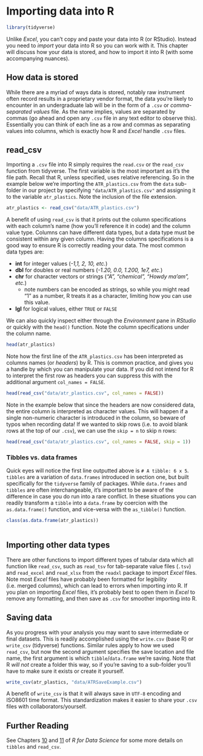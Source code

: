 # Importing data into R

```r
library(tidyverse)
```


Unlike *Excel*, you can't copy and paste your data into R (or RStudio). Instead you need to *import* your data into R so you can work with it. This chapter will discuss how your data is stored, and how to import it into R (with some accompanying nuances). 

## How data is stored

While there are a myriad of ways data is stored, notably raw instrument often record results in a proprietary vendor format, the data you're likely to encounter in an undergraduate lab will be in the form of a `.csv` or *comma-separated values* file. As the name implies, values are separated by commas (go ahead and open any `.csv` file in any text editor to observe this). Essentially you can think of each line as a row and commas as separating values into columns, which is exactly how R and *Excel* handle `.csv` files. 


## read_csv

Importing a `.csv` file into R simply requires the `read.csv` or the `read_csv` function from tidyverse. The first variable is the most important as it's the file path. Recall that R, unless specified, uses relative referencing. So in the example below we're importing the `ATR_plastics.csv` from the `data` sub-folder in our project by specifying `"data/ATR_plastics.csv"` and assigning it to the variable `atr_plastics`. Note the inclusion of the file extension.

```r

atr_plastics <- read_csv("data/ATR_plastics.csv")
```
A benefit of using `read_csv` is that it prints out the column specifications with each column's name (how you'll reference it in code) and the column value type. Columns can have different data types, but a data type must be consistent within any given column. Having the columns specifications is a good way to ensure R is correctly reading your data. The most common data types are:

  - **int** for integer values (*-1,1, 2, 10, etc.*)
  - **dbl** for doubles or real numbers (*-1.20, 0.0, 1.200, 1e7, etc.*)
  - **chr** for character vectors or strings (*"A", "chemical", "Howdy ma'am", etc.*)
    - note numbers can be encoded as strings, so while you might read "1" as a number, R treats it as a character, limiting how you can use this value.
  - **lgl** for logical values, either `TRUE` or `FALSE`

We can also quickly inspect either through the *Environment* pane in *RStudio* or quickly with the `head()` function. Note the column specifications under the column name.

```r
head(atr_plastics)
```

Note how the first line of the `ATR_plastics.csv` has been interpreted as columns names (or *headers*) by R. This is common practice, and gives you a handle by which you can manipulate your data. If you did not intend for R to interpret the first row as headers you can suppress this with the additional argument `col_names = FALSE`. 

```r
head(read_csv("data/atr_plastics.csv", col_names = FALSE))
```
Note in the example below that since the headers are now considered data, the entire column is interpreted as character values. This will happen if a single non-numeric character is introduced in the column, so beware of typos when recording data! If we wanted to skip rows (i.e. to avoid blank rows at the top of our `.csv`), we can use the `skip = n` to skip n rows:

```r
head(read_csv("data/atr_plastics.csv", col_names = FALSE, skip = 1))
```

### Tibbles vs. data frames

Quick eyes will notice the first line outputted above is `# A tibble: 6 x 5`. `tibbles` are a variation of `data.frames` introduced in section one, but built specifically for the `tidyverse` family of packages. While `data.frames` and `tibbles` are often interchangeable, it's important to be aware of the difference in case you do run into a rare conflict. In these situations you can readily transform a `tibble` into a `data.frame` by coercion with the `as.data.frame()` function, and vice-versa with the `as_tibble()` function. 

```r

class(as.data.frame(atr_plastics))
  
```


## Importing other data types

There are other functions to import different types of tabular data which all function like `read_csv`, such as `read_tsv` for tab-separate value files (`.tsv`) and `read_excel` and `read_xlsx` from the `readxl` package to import *Excel* files. Note most *Excel* files have probably been formatted for legibility (i.e. merged columns), which can lead to errors when importing into R. If you plan on importing *Excel* files, it's probably best to open them in *Excel* to remove any formatting, and then save as `.csv` for smoother importing into R. 

## Saving data

As you progress with your analysis you may want to save intermediate or final datasets. This is readily accomplished using the `write.csv` (base R) or `write_csv` (tidyverse) functions. Similar rules apply to how we used `read_csv`, but now the second argument specifies the save location and file name, the first argument is which `tibble`/`data.frame` we're saving. Note that R *will not* create a folder this way, so if you're saving to a sub-folder you'll have to make sure it exists or create it yourself. 

```r
write_csv(atr_plastics, "data/ATRSaveExample.csv")
```

A benefit of `write_csv` is that it will always save in `UTF-8` encoding and ISO8601 time format. This standardization makes it easier to share your `.csv` files with collaborators/yourself.

## Further Reading

See Chapters [10](https://r4ds.had.co.nz/tibbles.html) and [11](https://r4ds.had.co.nz/data-import.html) of *R for Data Science* for some more details on `tibbles` and `read_csv`. 

